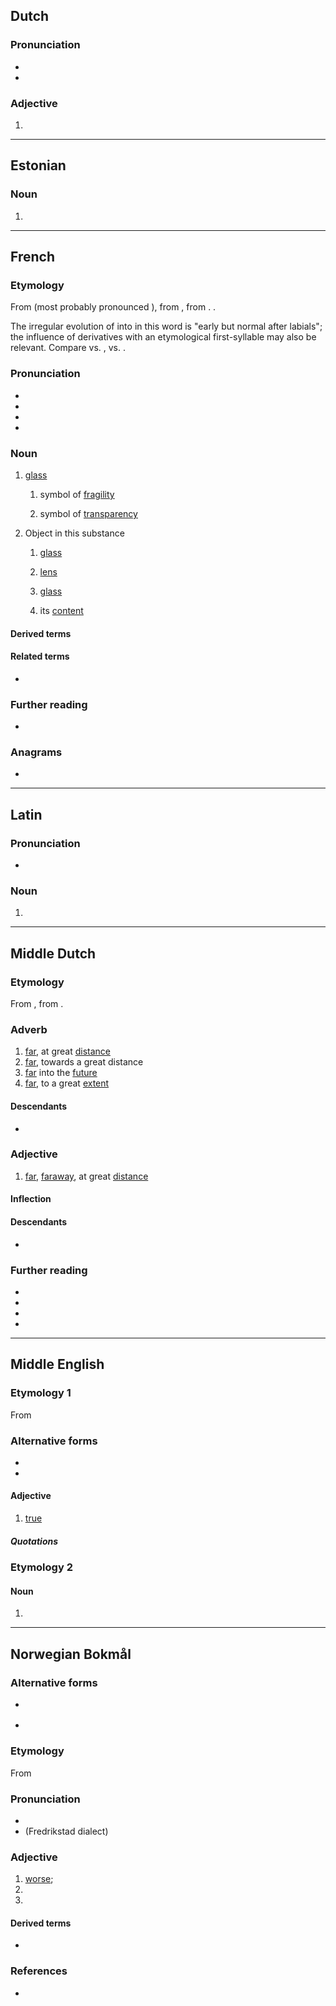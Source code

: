 {{also|vérre|vèrre|vérré|verrë}}
==Dutch==

===Pronunciation===
* {{IPA|nl|/vɛrə/}}
* {{audio|nl|Nl-verre.ogg|Audio}}

===Adjective===
{{head|nl|adjective form}}

# {{nl-adj form of|infl|ver}}

----

==Estonian==

===Noun===
{{head|et|noun form}}

# {{noun form of|et|veri||ill|s}}

----

==French==

===Etymology===
From {{inh|fr|frm|voirre}} (most probably pronounced {{IPAchar|/ˈvwɛːrə/}}), from {{inh|fr|fro|voirre}}, from {{inh|fr|la|vitrum}}. {{doublet|fr|vitre}}.

The irregular evolution of {{IPAchar|/wɛ/}} into {{IPAchar|/ɛ/}} in this word is "early but normal after labials"; the influence of derivatives with an etymological first-syllable {{IPAchar|/ɛ/}} may also be relevant. Compare {{m|fr|François}} vs. {{m|fr|Français}}, {{m|fr|roide}} vs. {{m|fr|raide}}.

===Pronunciation===
* {{fr-IPA}}
* {{audio|fr|Fr-verre.ogg|audio}}
* {{homophones|fr|vair|ver|verres|vers|vert|verts}}
* {{rhymes|fr|ɛʁ}}

===Noun===
{{fr-noun|m}}

# {{lb|fr|usually|uncountable}} [[glass]] {{gloss|substance}}
#: {{ux|fr|'''verre''' de couleur|inline=1|colored '''glass'''}}
## symbol of [[fragility]]
##: {{ux|fr|Ça casse comme le '''verre'''.|inline=1|That breaks like '''glass'''.}}
## symbol of [[transparency]]
##: {{ux|fr|Une maison de '''verre'''.|inline=1|A house of '''glass'''.}}
# {{lb|fr|countable}} Object in this substance
## {{lb|fr|optics}} [[glass]]
##: {{ux|fr|des '''verres''' de lunettes|inline=1|spectacles}}
## [[lens]]
##: {{ux|fr|des '''verres''' grossissants|inline=1|magnifying '''lenses'''}}
## [[glass]] {{gloss|drinking vessel}}
##: {{ux|fr|un '''verre''' en cristal|inline=1|a crystal '''glass'''}}
## its [[content]]
##: {{ux|fr|On va boire un '''verre'''!|inline=1|Let's go have a '''drink'''!}}

====Derived terms====
{{der4|fr
|{{l|fr|cliché-verre}}
|{{l|fr|cul-de-verre}}
|{{l|fr|essuie-verres}}
|{{l|fr|laine de verre}}
|{{l|fr|papier de verre}}
|{{l|fr|plafond de verre}}
|{{l|fr|prendre un verre}}
|{{l|fr|se noyer dans un verre d'eau}}
|{{l|fr|sous-verre}}
|{{l|fr|tempête dans un verre d'eau}}
|{{l|fr|verre à shot}}
|{{l|fr|verre-mort}}
|{{l|fr|verrée}}
|{{l|fr|verrerie}}
|{{l|fr|verrier}}
|{{l|fr|verrière}}
|{{l|fr|verrillon}}
|{{l|fr|verrine}} or {{l|fr|vérine}}
|{{l|fr|verrophone}}
|{{l|fr|verroterie}}
}}

====Related terms====
* {{l|fr|vitre}}

===Further reading===
* {{R:TLFi}}

===Anagrams===
* {{l|fr|rêver}}

----

==Latin==

===Pronunciation===
* {{la-IPA}}

===Noun===
{{la-noun-form|verre}}

# {{inflection of|la|verrēs||abl|s}}

----

==Middle Dutch==

===Etymology===
From {{inh|dum|odt|ferro}}, from {{inh|dum|gem-pro|*ferrai|*ferrô}}.

===Adverb===
{{dum-adv}}

# [[far]], at great [[distance]]
# [[far]], towards a great distance
# [[far]] into the [[future]]
# [[far]], to a great [[extent]]

====Descendants====
* {{desctree|nl|ver}}

===Adjective===
{{dum-adj}}

# [[far]], [[faraway]], at great [[distance]]

====Inflection====
{{rfinfl|dum|adjective}}

====Descendants====
* {{desctree|nl|ver}}

===Further reading===
* {{R:VMNW|ID82423|I}}
* {{R:VMNW|ID50813|II}}
* {{R:MNW|64192|I}}
* {{R:MNW|64193|II}}

----

==Middle English==

===Etymology 1===
From {{der|enm|fro|verai}}

===Alternative forms===
* {{alter|enm|verai|veray|verra|verray|verrei|verrey|verri|verry|very}}
* {{alter|enm|werai|werrai|wery}}

====Adjective====
{{enm-adj|||verrest}}

# [[true]]

=====Quotations=====
{{seeCites|enm}}

===Etymology 2===

====Noun====
{{head|enm|noun}}

# {{alt form|enm|firre}}

----

==Norwegian Bokmål==

===Alternative forms===
* {{l|nb|værre}} {{q|possibly used in [[Riksmål]], after {{cog|da|værre}}}}
* {{l|nb|vondere}}

===Etymology===
From {{der|nb|non|verri}}

===Pronunciation===
* {{audio|nb|No-verre.ogg|Audio}}
* (Fredrikstad dialect) {{IPA|nb|[ˈʋɛ̝̂ɾ.ɾɛ̝]}}

===Adjective===
{{head|nb|comparative adjective}}

# [[worse]]; {{comparative of|nb|vond}}
# {{comparative of|nb|ille}}
# {{comparative of|nb|ond}}

====Derived terms====
* {{l|nb|forverre}}

===References===
* {{R:The Bokmål Dictionary}}